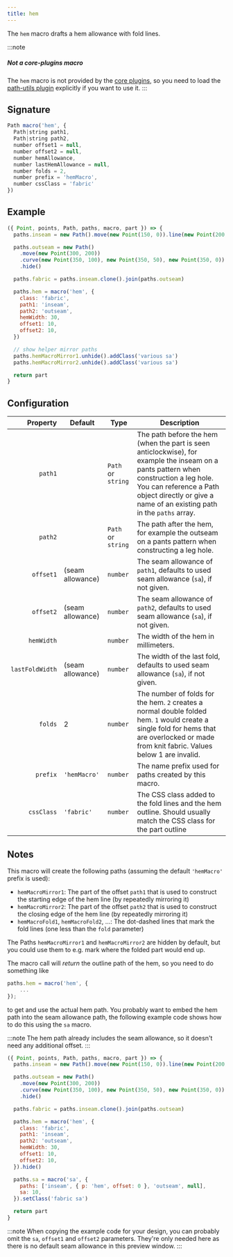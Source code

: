 ```yaml
---
title: hem
---
```


The `hem` macro drafts a hem allowance with fold lines.

:::note
##### Not a core-plugins macro

The `hem` macro is not provided by the [core plugins](/reference/plugins/core),
so you need to load the [path-utils plugin](/reference/plugins/path-utils)
explicitly if you want to use it.
:::

## Signature

```js
Path macro('hem', {
  Path|string path1,
  Path|string path2,
  number offset1 = null,
  number offset2 = null,
  number hemAllowance,
  number lastHemAllowance = null,
  number folds = 2,
  number prefix = 'hemMacro',
  number cssClass = 'fabric'
})
```

## Example

<Example caption="An example of the hem macro">

```js
({ Point, points, Path, paths, macro, part }) => {
  paths.inseam = new Path().move(new Point(150, 0)).line(new Point(200, 200)).hide()

  paths.outseam = new Path()
    .move(new Point(300, 200))
    .curve(new Point(350, 100), new Point(350, 50), new Point(350, 0))
    .hide()

  paths.fabric = paths.inseam.clone().join(paths.outseam)

  paths.hem = macro('hem', {
    class: 'fabric',
    path1: 'inseam',
    path2: 'outseam',
    hemWidth: 30,
    offset1: 10,
    offset2: 10,
  })

  // show helper mirror paths
  paths.hemMacroMirror1.unhide().addClass('various sa')
  paths.hemMacroMirror2.unhide().addClass('various sa')

  return part
}
```

</Example>

## Configuration

|        Property | Default          | Type               | Description                                                                                                                                                                                                                              |
| --------------: | ---------------- | ------------------ | ---------------------------------------------------------------------------------------------------------------------------------------------------------------------------------------------------------------------------------------- |
|         `path1` |                  | `Path` or `string` | The path before the hem (when the part is seen anticlockwise), for example the inseam on a pants pattern when construction a leg hole. You can reference a Path object directly or give a name of an existing path in the `paths` array. |
|         `path2` |                  | `Path` or `string` | The path after the hem, for example the outseam on a pants pattern when constructing a leg hole.                                                                                                                                         |
|       `offset1` | (seam allowance) | `number`           | The seam allowance of `path1`, defaults to used seam allowance (`sa`), if not given.                                                                                                                                                     |
|       `offset2` | (seam allowance) | `number`           | The seam allowance of `path2`, defaults to used seam allowance (`sa`), if not given.                                                                                                                                                     |
|      `hemWidth` |                  | `number`           | The width of the hem in millimeters.                                                                                                                                                                                                     |
| `lastFoldWidth` | (seam allowance) | `number`           | The width of the last fold, defaults to used seam allowance (`sa`), if not given.                                                                                                                                                        |
|         `folds` | 2                | `number`           | The number of folds for the hem. `2` creates a normal double folded hem. `1` would create a single fold for hems that are overlocked or made from knit fabric. Values below 1 are invalid.                                               |
|        `prefix` | `'hemMacro'`     | `number`           | The name prefix used for paths created by this macro.                                                                                                                                                                                    |
|      `cssClass` | `'fabric'`       | `number`           | The CSS class added to the fold lines and the hem outline. Should usually match the CSS class for the part outline                                                                                                                       |

## Notes

This macro will create the following paths (assuming the default `'hemMacro'` prefix is used):

- `hemMacroMirror1`: The part of the offset `path1` that is used to construct the starting edge of the hem line (by repeatedly mirroring it)
- `hemMacroMirror2`: The part of the offset `path2` that is used to construct the closing edge of the hem line (by repeatedly mirroring it)
- `hemMacroFold1`, `hemMacroFold2`, ...: The dot-dashed lines that mark the fold lines (one less than the `fold` parameter)

The Paths `hemMacroMirror1` and `hemMacroMirror2` are hidden by default, but you could use them to e.g. mark where the folded part would end up.

The macro call will _return_ the outline path of the hem, so you need to do something like

```js
paths.hem = macro('hem', {
    ...
});
```

to get and use the actual hem path. You probably want to embed the hem path into the seam allowance path, the following example code shows how to do this using the `sa` macro.

:::note
The hem path already includes the seam allowance, so it doesn't need any additional offset.
:::

<Example caption="Embedding the hem macro in the seam allowance path">

```js
({ Point, points, Path, paths, macro, part }) => {
  paths.inseam = new Path().move(new Point(150, 0)).line(new Point(200, 200)).hide()

  paths.outseam = new Path()
    .move(new Point(300, 200))
    .curve(new Point(350, 100), new Point(350, 50), new Point(350, 0))
    .hide()

  paths.fabric = paths.inseam.clone().join(paths.outseam)

  paths.hem = macro('hem', {
    class: 'fabric',
    path1: 'inseam',
    path2: 'outseam',
    hemWidth: 30,
    offset1: 10,
    offset2: 10,
  }).hide()

  paths.sa = macro('sa', {
    paths: ['inseam', { p: 'hem', offset: 0 }, 'outseam', null],
    sa: 10,
  }).setClass('fabric sa')

  return part
}
```

</Example>

:::note
When copying the example code for your design, you can probably omit the `sa`, `offset1` and `offset2` parameters.
They're only needed here as there is no default seam allowance in this preview window.
:::
